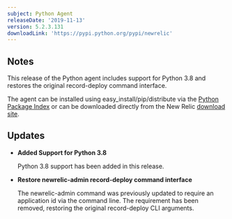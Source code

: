 ```yaml
---
subject: Python Agent
releaseDate: '2019-11-13'
version: 5.2.3.131
downloadLink: 'https://pypi.python.org/pypi/newrelic'
---
```


## Notes

This release of the Python agent includes support for Python 3.8 and restores the original record-deploy command interface.

The agent can be installed using easy_install/pip/distribute via the [Python Package Index](https://pypi.python.org/pypi/newrelic) or can be downloaded directly from the New Relic [download site](http://download.newrelic.com/python_agent/release).

## Updates

* **Added Support for Python 3.8**

  Python 3.8 support has been added in this release.
* **Restore newrelic-admin record-deploy command interface**

  The newrelic-admin command was previously updated to require an application id via the command line. The requirement has been removed, restoring the original record-deploy CLI arguments.
